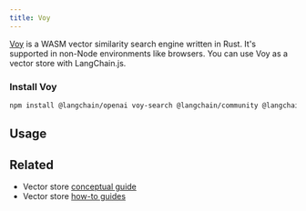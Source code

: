 ```yaml
---
title: Voy
---
```


[Voy](https://github.com/tantaraio/voy) is a WASM vector similarity search engine written in Rust.
It's supported in non-Node environments like browsers. You can use Voy as a vector store with LangChain.js.

### Install Voy


<IntegrationInstallTooltip/>

```bash npm
npm install @langchain/openai voy-search @langchain/community @langchain/core
```

## Usage


<Voy />

## Related

- Vector store [conceptual guide](/oss/concepts/#vectorstores)
- Vector store [how-to guides](/oss/how-to/#vectorstores)

